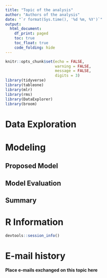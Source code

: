 ```yaml
---
title: "Topic of the analysis"
author: "Authors of the analysis"
date: "`r format(Sys.time(), '%d %m, %Y')`"
output:
  html_document:
    df_print: paged
    toc: true
    toc_float: true
    code_folding: hide
---
```


```r
knitr::opts_chunk$set(echo = FALSE,
                      warning = FALSE,
                      message = FALSE,
                      digits = 3)
library(tidyverse)
library(tableone)
library(mlr)
library(rms)
library(DataExplorer)
library(broom)
```

# Data Exploration

# Modeling

## Proposed Model

## Model Evaluation

## Summary

# R Information

```r
devtools::session_info()
```

# E-mail history

**Place e-mails exchanged on this topic here**